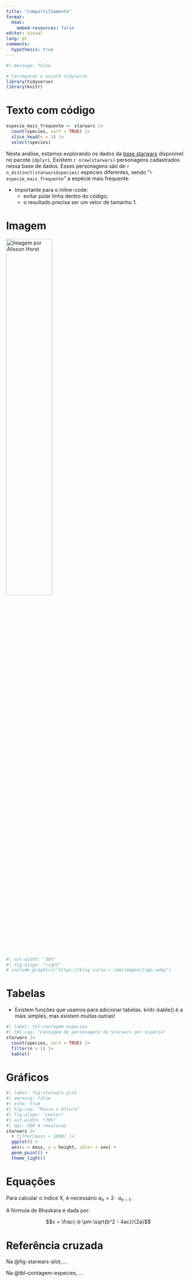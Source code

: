 ```yaml
---
title: "Compartilhamento"
format: 
  html:
    embed-resources: false
editor: visual
lang: pt
comments:
  hypothesis: true
---
```


```r
#| message: false

# Carregando o pacote tidyverse
library(tidyverse)
library(knitr)
```

# Texto com código

```r
especie_mais_frequente <- starwars |>
  count(species, sort = TRUE) |> 
  slice_head(n = 1) |> 
  select(species)
```

Nesta análise, estamos explorando os dados da [base starwars](https://dplyr.tidyverse.org/reference/starwars.html) disponível no pacote `{dplyr}`. Existem `r nrow(starwars)` personagens cadastrados nessa base de dados. Esses personagens são de `r n_distinct(starwars$species)` espécies diferentes, sendo "`r especie_mais_frequente`" a espécie mais frequente.

-   Importante para o inline-code:
    -   evitar pular linha dentro do código;
    -   o resultado precisa ser um vetor de tamanho 1.

# Imagem

[![Imagem por Alisson Horst](https://openscapes.org/img/blog/keynote/horst-starwars-rey.png){width="50%"}](https://openscapes.org/blog/2019-08-22-user-keynote/)

```r
#| out-width: "30%"
#| fig-align: "right"
# include_graphics("https://blog.curso-r.com/images/logo.webp")
```

# Tabelas

-   Existem funções que usamos para adicionar tabelas. knitr::kable() é a mais simples, mas existem muitas outras!

```r
#| label: tbl-contagem-especies
#| tbl-cap: "Contagem de personagens do Starwars por espécie"
starwars |> 
  count(species, sort = TRUE) |> 
  filter(n > 1) |> 
  kable()
```



# Gráficos

```r
#| label: fig-starwars-plot
#| warning: false
#| echo: true
#| fig-cap: "Massa x Altura"
#| fig-align: "center"
#| out-width: "70%"
#| dpi: 500 # resolucao
starwars |> 
  # filter(mass < 1000) |> 
  ggplot() +
  aes(x = mass, y = height, color = sex) +
  geom_point() +
  theme_light()
```

# Equações

Para calcular o índice X, é necessário $a_n = 2 \cdot a_{n-1}$.

A fórmula de Bhaskara é dada por:

$$x = \frac{-b \pm \sqrt{b^2 - 4ac}}{2a}$$

# Referência cruzada

Na @fig-starwars-plot,....

Na @tbl-contagem-especies, ...



